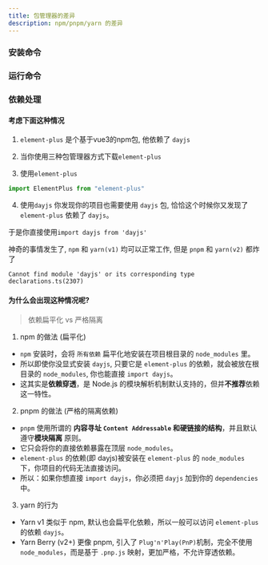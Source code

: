 ```yaml
---
title: 包管理器的差异 
description: npm/pnpm/yarn 的差异
---
```


### 安装命令

<NodeCmd type="install" cmd="package"/>

### 运行命令

<NodeCmd type="run" cmd="dev"/>

### 依赖处理

#### 考虑下面这种情况

1. ```element-plus``` 是个基于vue3的npm包, 他依赖了 ```dayjs```

2. 当你使用三种包管理器方式下载```element-plus```

<NodeCmd type="install" cmd="element-plus"/>

3. 使用`element-plus`

```js 
import ElementPlus from "element-plus"
```

4. 使用`dayjs`
你发现你的项目也需要使用 `dayjs` 包, 恰恰这个时候你又发现了 `element-plus` 依赖了 `dayjs`。

于是你直接使用```import dayjs from 'dayjs'``` 

神奇的事情发生了, `npm` 和 `yarn(v1)` 均可以正常工作, 但是 `pnpm` 和 `yarn(v2)` 都炸了

```shell
Cannot find module 'dayjs' or its corresponding type declarations.ts(2307)
```

#### 为什么会出现这种情况呢? 

> 依赖扁平化 vs 严格隔离

1. npm 的做法 (扁平化)

- `npm` 安装时，会将 `所有依赖` 扁平化地安装在项目根目录的 `node_modules` 里。
- 所以即使你没显式安装 `dayjs`, 只要它是 `element-plus` 的依赖，就会被放在根目录的 `node_modules`, 你也能直接 `import dayjs`。
- 这其实是**依赖穿透**，是 Node.js 的模块解析机制默认支持的，但并**不推荐**依赖这一特性。

2. pnpm 的做法 (严格的隔离依赖)
- `pnpm` 使用所谓的 **内容寻址 `Content Addressable` 和硬链接的结构**，并且默认遵守**模块隔离**
原则。
- 它只会将你的直接依赖暴露在顶层 `node_modules`。
- `element-plus` 的依赖(即 dayjs)被安装在 `element-plus` 的 `node_modules` 下，你项目的代码无法直接访问。
- 所以：如果你想直接 `import dayjs`，你必须把 `dayjs` 加到你的 `dependencies` 中。

3. yarn 的行为
- Yarn v1 类似于 npm, 默认也会扁平化依赖，所以一般可以访问 `element-plus` 的依赖 `dayjs`。
- Yarn Berry (v2+) 更像 pnpm, 引入了 `Plug'n'Play(PnP)`机制，完全不使用 `node_modules`，而是基于 `.pnp.js` 映射，更加严格，不允许穿透依赖。
